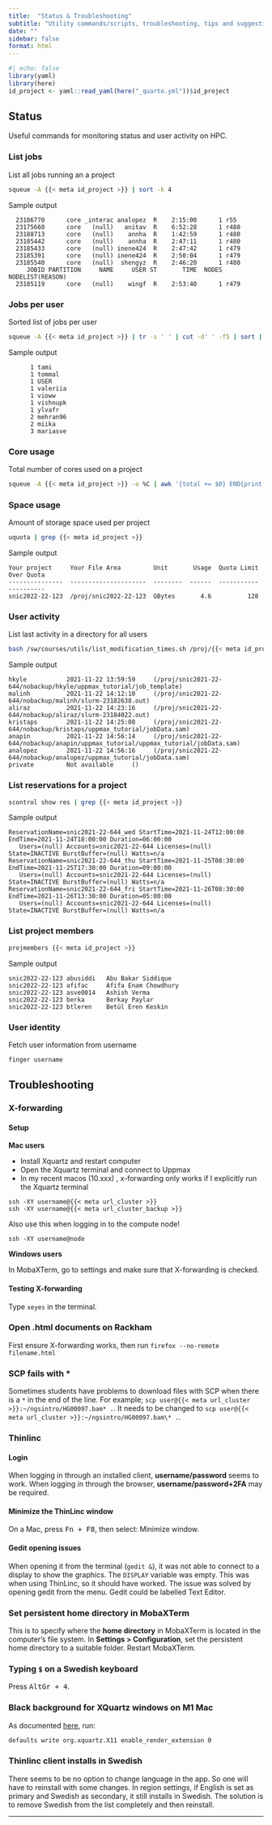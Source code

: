 ```yaml
---
title:  "Status & Troubleshooting"
subtitle: "Utility commands/scripts, troubleshooting, tips and suggestions."
date: ""
sidebar: false
format: html
---
```


```r
#| echo: false
library(yaml)
library(here)
id_project <- yaml::read_yaml(here("_quarto.yml"))$id_project
```

## Status

Useful commands for monitoring status and user activity on HPC.

### List jobs

List all jobs running an a project

```sh
squeue -A {{< meta id_project >}} | sort -k 4
```

Sample output

```
  23186770      core _interac analopez  R    2:15:00      1 r55
  23175660      core   (null)   anitav  R    6:52:28      1 r480
  23188713      core   (null)    annha  R    1:42:59      1 r480
  23185442      core   (null)    annha  R    2:47:11      1 r480
  23185433      core   (null) inene424  R    2:47:42      1 r479
  23185391      core   (null) inene424  R    2:50:04      1 r479
  23185540      core   (null)  shengyz  R    2:46:20      1 r480
     JOBID PARTITION     NAME     USER ST       TIME  NODES NODELIST(REASON)
  23185119      core   (null)    wingf  R    2:53:40      1 r479
```

### Jobs per user

Sorted list of jobs per user

```sh
squeue -A {{< meta id_project >}} | tr -s ' ' | cut -d' ' -f5 | sort | uniq -c | sort -k1
```

Sample output

```
      1 tami
      1 tommal
      1 USER
      1 valeriia
      1 vioww
      1 vishnupk
      1 ylvafr
      2 mehran96
      2 miika
      3 mariasve

```

### Core usage

Total number of cores used on a project

```sh
squeue -A {{< meta id_project >}} -o %C | awk '{total += $0} END{print total}'
```

### Space usage

Amount of storage space used per project

```sh
uquota | grep {{< meta id_project >}}
```

Sample output

```
Your project     Your File Area         Unit       Usage  Quota Limit  Over Quota
---------------  ---------------------  --------  ------  -----------  ----------
snic2022-22-123  /proj/snic2022-22-123  GBytes       4.6          128
```

### User activity

List last activity in a directory for all users

```sh
bash /sw/courses/utils/list_modification_times.sh /proj/{{< meta id_project >}}/nobackup/
```

Sample output

```
hkyle           2021-11-22 13:59:59     (/proj/snic2021-22-644/nobackup/hkyle/uppmax_tutorial/job_template)
malinh          2021-11-22 14:12:10     (/proj/snic2021-22-644/nobackup/malinh/slurm-23182638.out)
aliraz          2021-11-22 14:23:16     (/proj/snic2021-22-644/nobackup/aliraz/slurm-23184022.out)
kristaps        2021-11-22 14:25:08     (/proj/snic2021-22-644/nobackup/kristaps/uppmax_tutorial/jobData.sam)
anapin          2021-11-22 14:56:14     (/proj/snic2021-22-644/nobackup/anapin/uppmax_tutorial/uppmax_tutorial/jobData.sam)
analopez        2021-11-22 14:56:16     (/proj/snic2021-22-644/nobackup/analopez/uppmax_tutorial/jobData.sam)
private         Not available     ()
```

### List reservations for a project

```sh
scontrol show res | grep {{< meta id_project >}}
```

Sample output

```
ReservationName=snic2021-22-644_wed StartTime=2021-11-24T12:00:00 EndTime=2021-11-24T18:00:00 Duration=06:00:00
   Users=(null) Accounts=snic2021-22-644 Licenses=(null) State=INACTIVE BurstBuffer=(null) Watts=n/a
ReservationName=snic2021-22-644_thu StartTime=2021-11-25T08:30:00 EndTime=2021-11-25T17:30:00 Duration=09:00:00
   Users=(null) Accounts=snic2021-22-644 Licenses=(null) State=INACTIVE BurstBuffer=(null) Watts=n/a
ReservationName=snic2021-22-644_fri StartTime=2021-11-26T08:30:00 EndTime=2021-11-26T13:30:00 Duration=05:00:00
   Users=(null) Accounts=snic2021-22-644 Licenses=(null) State=INACTIVE BurstBuffer=(null) Watts=n/a
```

### List project members

```sh
projmembers {{< meta id_project >}}
```

Sample output

```
snic2022-22-123 abusiddi   Abu Bakar Siddique
snic2022-22-123 afifac     Afifa Enam Chowdhury
snic2022-22-123 asve0014   Ashish Verma
snic2022-22-123 berka      Berkay Paylar
snic2022-22-123 btleren    Betül Eren Keskin
```

### User identity

Fetch user information from username

```sh
finger username
```

## Troubleshooting

### X-forwarding

#### Setup

**Mac users**

- Install Xquartz and restart computer
- Open the Xquartz terminal and connect to Uppmax 
- In my recent macos (10.xxx) , x-forwarding only works if I explicitly run the Xquartz terminal

`ssh -XY username@{{< meta url_cluster >}}`  
`ssh -XY username@{{< meta url_cluster_backup >}}`

Also use this when logging in to the compute node!

`ssh -XY username@node`

**Windows users**

In MobaXTerm, go to settings and make sure that X-forwarding is checked.

#### Testing X-forwarding

Type `xeyes` in the terminal.

### Open .html documents on Rackham

First ensure X-forwarding works, then run `firefox --no-remote filename.html`

### SCP fails with *

Sometimes students have problems to download files with SCP when there is a `*` in the end of the line. For example; `scp user@{{< meta url_cluster >}}:~/ngsintro/HG00097.bam* .`. It needs to be changed to `scp user@{{< meta url_cluster >}}:~/ngsintro/HG00097.bam\* .`.

### Thinlinc

#### Login

When logging in through an installed client, **username/password** seems to work. When logging in through the browser, **username/password+2FA** may be required.

#### Minimize the ThinLinc window

On a  Mac, press <kbd>Fn + F8</kbd>, then select: Minimize window. 

#### Gedit opening issues

When opening it from the terminal (`gedit &`), it was not able to connect to a display to show the graphics. The `DISPLAY` variable was empty. This was when using ThinLinc, so it should have worked. The issue was solved by opening gedit from the menu. Gedit could be labelled Text Editor. 

### Set persistent home directory in MobaXTerm

This is to specify where the **home directory** in MobaXTerm is located in the computer’s file system. In **Settings > Configuration**, set the persistent home directory to a suitable folder. Restart MobaXTerm. 

### Typing `$` on a Swedish keyboard

Press <kbd>AltGr + 4</kbd>.

### Black background for XQuartz windows on M1 Mac

As documented [here](https://github.com/XQuartz/XQuartz/issues/31), run:

```sh
defaults write org.xquartz.X11 enable_render_extension 0
```

### Thinlinc client installs in Swedish

There seems to be no option to change language in the app. So one will have to reinstall with some changes. In region settings, if English is set as primary and Swedish as secondary, it still installs in Swedish. The solution is to remove Swedish from the list completely and then reinstall.

***
